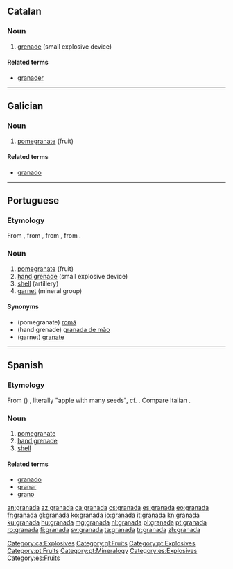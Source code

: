 {{also|Granada}}
==Catalan==

===Noun===
{{ca-noun|f}}

# [[grenade]] (small explosive device)

====Related terms====
* [[granader]]

[[Category:ca:Explosives]]

----

==Galician==

===Noun===
{{gl-noun|f}}

# [[pomegranate]] (fruit)

====Related terms====
* [[granado]]

[[Category:gl:Fruits]]

----

==Portuguese==

===Etymology===
From {{etyl|la|pt}} {{m|la|grānātum||pomegranate}}, from {{m|la|grānātus||having many seeds}}, from {{m|la|grānum||seed, grain}}, from {{etyl|ine-pro|pt}} {{m|ine-pro|*ǵr̥h₂nóm||grain}}.

===Noun===
{{pt-noun|f|s}}

# [[pomegranate]] (fruit)
# [[hand grenade]] (small explosive device)
# [[shell]] (artillery)
# [[garnet]] (mineral group)

====Synonyms====
* (pomegranate) [[romã]]
* (hand grenade) [[granada de mão]]
* (garnet) [[granate]]

[[Category:pt:Explosives]]
[[Category:pt:Fruits]]
[[Category:pt:Mineralogy]]

----

==Spanish==

===Etymology===
From {{etyl|la|es}} ({{m|la|mālum}}) {{m|la|granātum}}, literally "apple with many seeds", cf. {{m|es|granado}}. Compare Italian {{m|it|melagranata}}.

===Noun===
{{es-noun|f}}

# [[pomegranate]] {{gloss|fruit}}
# [[hand grenade]]
# [[shell]] {{gloss|artillery}}

====Related terms====
* [[granado]]
* [[granar]]
* [[grano]]

[[Category:es:Explosives]]
[[Category:es:Fruits]]

[[an:granada]]
[[az:granada]]
[[ca:granada]]
[[cs:granada]]
[[es:granada]]
[[eo:granada]]
[[fr:granada]]
[[gl:granada]]
[[ko:granada]]
[[io:granada]]
[[it:granada]]
[[kn:granada]]
[[ku:granada]]
[[hu:granada]]
[[mg:granada]]
[[nl:granada]]
[[pl:granada]]
[[pt:granada]]
[[ro:granada]]
[[fi:granada]]
[[sv:granada]]
[[ta:granada]]
[[tr:granada]]
[[zh:granada]]